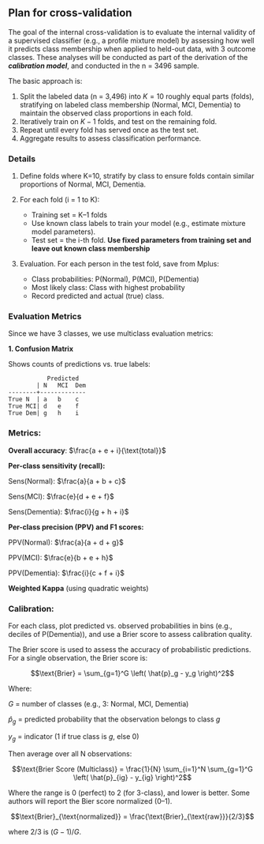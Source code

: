 
## Plan for cross-validation

The goal of the internal cross-validation is to evaluate the internal validity of a supervised classifier (e.g., a profile mixture model) by assessing how well it predicts class membership when applied to held-out data, with 3 outcome classes. These analyses will be conducted as part of the derivation of the **_calibration model_**, and conducted in the n = 3496 sample.

The basic approach is:

1. Split the labeled data (n = 3,496) into $K = 10$ roughly equal parts (folds), stratifying on labeled class membership (Normal, MCI, Dementia) to maintain the observed class proportions in each fold.
2. Iteratively train on $K - 1$ folds, and test on the remaining fold.
3. Repeat until every fold has served once as the test set.
4. Aggregate results to assess classification performance.

### Details

1. Define folds where K=10, stratify by class to ensure folds contain similar proportions of Normal, MCI, Dementia.

2. For each fold (i = 1 to K):
	-	Training set = K–1 folds
	-	Use known class labels to train your model (e.g., estimate mixture model parameters).
	-	Test set = the i-th fold. **Use fixed parameters from training set and leave out known class membership**

3. Evaluation. For each person in the test fold, save from Mplus:
	-	Class probabilities: P(Normal), P(MCI), P(Dementia)
	-	Most likely class: Class with highest probability
	-	Record predicted and actual (true) class.

### Evaluation Metrics

Since we have 3 classes, we use multiclass evaluation metrics:

**1. Confusion Matrix**

Shows counts of predictions vs. true labels:

               Predicted
            | N   MCI  Dem
    --------+-------------
    True N  | a   b    c
    True MCI| d   e    f
    True Dem| g   h    i


### Metrics:

**Overall accuracy**: $\frac{a + e + i}{\text{total}}$

**Per-class sensitivity (recall):**

Sens(Normal): $\frac{a}{a + b + c}$

Sens(MCI): $\frac{e}{d + e + f}$

Sens(Dementia): $\frac{i}{g + h + i}$

**Per-class precision (PPV) and F1 scores:**

PPV(Normal): $\frac{a}{a + d + g}$

PPV(MCI): $\frac{e}{b + e + h}$

PPV(Dementia): $\frac{i}{c + f + i}$

**Weighted Kappa** (using quadratic weights)

### Calibration:

For each class, plot predicted vs. observed probabilities in bins (e.g., deciles of P(Dementia)), and use a Brier score to assess calibration quality.

The Brier score is used to assess the accuracy of probabilistic predictions. For a single observation, the Brier score is:

$$\text{Brier} = \sum_{g=1}^G \left( \hat{p}_g - y_g \right)^2$$

Where:

$G$ = number of classes (e.g., 3: Normal, MCI, Dementia)

$\hat{p}_g$ = predicted probability that the observation belongs to class $g$

$y_g$ = indicator (1 if true class is $g$, else 0)

Then average over all N observations:

$$\text{Brier Score (Multiclass)} = \frac{1}{N} \sum_{i=1}^N \sum_{g=1}^G \left( \hat{p}_{ig} - y_{ig} \right)^2$$

Where the range is 0 (perfect) to 2 (for 3-class), and lower is better. Some authors will report the Bier score normalized (0–1).

$$\text{Brier}_{\text{normalized}} = \frac{\text{Brier}_{\text{raw}}}{2/3}$$

where $2/3$ is $(G-1)/G$. 

